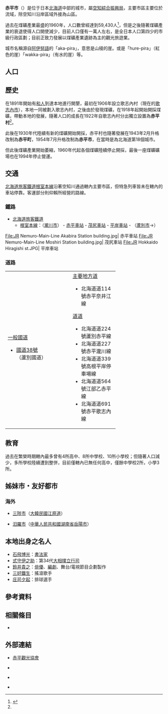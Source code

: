 {{日本都市
| 自治體名   = 赤平市
| 圖像       = JR Nemuro-Main-Line Akabira Station building.jpg
| 圖像大小   = 240px
| 圖像說明   = [[赤平站|赤平站]]
| 市章       = Emblem of Akabira, Hokkaido.svg
| 市旗       = Flag of Akabira, Hokkaido.svg
| 日文原名   = 赤平市
| 平假名     = あかびらし
| 羅馬字拼音 = Akabira-shi
| 都道府縣   = 北海道
| 支廳       = 空知綜合振興局
| 編號       = 01218-1
| 面積       = 129.88
| 邊界未定   = 
| 人口       = {{自治體人口/北海道|赤平市}}
| 統計時間   = {{自治體人口/北海道|date}}
| 自治體     = [[瀧川市|瀧川市]]、[[砂川市|砂川市]]、[[蘆別市|蘆別市]]、[[深川市|深川市]]、[[歌志內市|歌志內市]]
| 樹         = [[楓|楓]]
| 花         = [[菊|菊]]
| 鳥         = [[赤腹山雀|赤腹山雀]]
| 其他象徵物 =
| 其他象徵   =
| 市長       = 菊島好孝
| 卸任日期   = 2019年4月30日
| 議員數     = 10
| 郵遞區號   = 079-1192
| 所在地     = 赤平市泉町4丁目1番地
| 電話號碼   = 125-32-2211
| 外部連結   = {{url|http://www.city.akabira.hokkaido.jp}}
| 地圖       = Akabira_in_Sorachi_Subprefecture.png
| 地圖大小   = 200px
| 註記       = 
}}
'''赤平市'''（{{jpn|j=赤平市|hg=あかびらし|rm=Akabira shi|f=y}}）是位于日本[[北海道|北海道]]中部的城市，屬[[空知綜合振興局|空知綜合振興局]]，主要市區主要位於{{Tsl|ja|空知川}}流域，除空知川沿岸區域外接為山區。

過去在煤礦產業最盛的1960年，人口數曾經達到59,430人<ref name="brief">{{cite web |url=http://www.city.akabira.hokkaido.jp/sidemenu/shisei.html |title=市勢概要 |publisher=赤平市政府 |accessdate=2008年2月12日 |language=ja |deadurl=yes |archiveurl=https://web.archive.org/web/20120430033158/http://www.city.akabira.hokkaido.jp/sidemenu/shisei.html |archivedate=2012年4月30日 }}</ref>，但是之後隨著煤礦產業的衰退使得人口開使減少，目前人口僅有一萬人左右，是全日本人口第四少的市級行政區劃；目前正致力發展以煤礦產業遺跡為主的觀光旅遊業。

城市名稱源自[[阿伊努語|阿伊努語]]的「aka-pira」，意思是山稜的崖。或是「hure-pira」（紅色的崖）「wakka-pira」（有水的崖）等。

== 人口 ==
{{日本人口統計| location=Akabira, Hokkaido}}

==歷史==

在1891年開始有[[和人|和人]]到達本地進行開墾，最初在1906年設立歌志內村（現在的[[歌志內市|歌志內市]]），本地一同被劃入歌志內村，之後由於發現煤礦，在1918年起開始開採煤礦，帶動本地的發展，隨著人口的成長在1922年自歌志內村分出獨立設置為'''赤平村'''<ref name="brief" />。

此後在1930年代陸續有新的煤礦開始開採，赤平村也隨著發展在1943年2月升格改制為'''赤平町'''，1954年7月升格改制為'''赤平市'''，在當時是為北海道第18個城市。

但此後煤礦產業開始萎縮，1960年代起各個煤礦陸續停止開採，最後一座煤礦礦場也在1994年停止營運。

==交通==

[[北海道旅客鐵道|北海道旅客鐵道]][[根室本線|根室本線]]沿著空知川通過轄內主要市區，但特急列車皆未在轄內的車站停靠。客運部分則仰賴{{Tsl|ja|北海道中央バス|北海道中央巴士}}所經營的路線。

===鐵路===
* [[北海道旅客鐵道|北海道旅客鐵道]]
** [[根室本線|根室本線]]：（[[瀧川市|瀧川市]]） - [[赤平車站|赤平車站]] - [[茂尻車站|茂尻車站]] - [[平岸車站|平岸車站]] - （[[蘆別市|蘆別市]]→）

<gallery widths=200px heights=200px>
File:JR Nemuro-Main-Line Akabira Station building.jpg| 赤平車站
File:JR Nemuro-Main-Line Moshiri Station building.jpg| 茂尻車站
File:JR Hokkaido Hiragishi st.JPG| 平岸車站
</gallery>

===道路===

{| width="70%"
|-----
| valign="top" width="50%" |
;[[一般國道|一般國道]]
* [[國道38號|國道38號]]（蘆別國道）
| valign="top" |
;[[主要地方道|主要地方道]]
* 北海道道114號赤平奈井江線
;[[都道府縣道|道道]]
* 北海道道224號蘆別赤平線
* 北海道道227號赤平瀧川線
* 北海道道339號高根平岸停車場線
* 北海道道564號江部乙赤平線
* 北海道道691號赤平歌志內線
|}

== 教育 ==

過去在繁榮時期轄內最多曾有4所高中、8所中學校、10所小學校；但隨著人口減少，多所學校陸續遭到整併，目前僅轄內已無任何高中，僅餘中學校2所，小學3所。

==姊妹市・友好都市==
===海外===
* {{flagicon|South Korea}} [[三陟市|三陟市]]（[[大韓民國|大韓民國]][[江原道_(韓國)|江原道]]）
* {{flagicon|PRC}} [[汨羅市|汨羅市]]（[[中華人民共和國|中華人民共和國]][[湖南省|湖南省]][[岳陽市|岳陽市]]）

==本地出身之名人==
* [[石飛博光|石飛博光]]：[[書法家|書法家]]
* [[式守伊之助|式守伊之助]]：第34代[[大相撲|大相撲]][[立行司|立行司]]
* [[鈴井貴之|鈴井貴之]]：[[俳優|俳優]]、[[編劇|編劇]]、舞台/電視節目企劃製作
* [[三好鐵生|三好鐵生]]：搖滾歌手
* [[庄司夕起|庄司夕起]]：排球選手

==參考資料==
{{reflist}}

==相關條目==
{{commonscat|Akabira, Hokkaido}}

* {{tsl|ja|石狩炭田|石狩煤礦}}

==外部連結==

* {{Ja}} [http://akabirakankoukyoukai.jp/ 赤平觀光協會] {{Wayback|url=http://akabirakankoukyoukai.jp/ |date=20210122201840 }}
* {{Ja}} {{Facebook|赤平市役所北海道-254879641524156|赤平市政府}}
* {{Ja}} {{Facebook|平市地域おこし協力隊-386325738173403/|平市地域おこし協力隊}}
* {{Ja}} {{Youtube|channel=UCTURdOf6Yiwyw9r3iqeBLjA|赤平市}}

{{空知支廳}}
{{Authority control}}